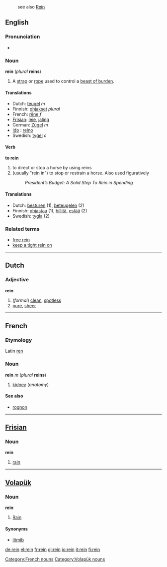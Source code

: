 :see also [[Rein]]
==English==

===Pronunciation===
*{{audio|en-us-rein.ogg|Audio (US)}}

===Noun===
'''rein''' (''plural'' '''reins''')

# A [[strap]] or [[rope]] used to control a [[beast of burden]].

====Translations====
*Dutch: [[teugel]] ''m''
*Finnish: [[ohjakset]] ''plural''
*French: [[rêne]] ''f''
*[[Frisian]]: [[leie]], [[jaling]]
*German: [[Zügel]] ''m''
* [[Ido]] : [[reino]]
*Swedish: [[tygel]] ''c''

====Verb====
'''to rein'''
#to direct or stop a horse by using reins
#(usually "rein in") to stop or restrain a horse. Also used figuratively
#: ''President’s Budget: A Solid Step To Rein in Spending''

====Translations====
*Dutch: [[besturen]] (1), [[beteugelen]] (2)
*Finnish: [[ohjastaa]] (1), [[hillitä]], [[estää]] (2)
*Swedish: [[tygla]] (2)

===Related terms===
*[[free rein]]
*[[keep a tight rein on]]

----
==Dutch==
===Adjective===
'''rein'''

#(''formal'') [[clean]], [[spotless]]
#[[pure]], [[sheer]]

----

==French==
===Etymology===
Latin [[ren]]
===Noun===
'''rein''' ''m'' (''plural'' '''reins''')

#[[kidney]] (''anatomy'')

====See also====
*[[rognon]]

[[Category:French nouns]]

----

==[[Frisian]]==
===Noun===
'''rein'''

#[[rain]]

----

==[[Volapük]]==
{{vo-noun|rein}}
===Noun===
'''rein'''
# [[rain|Rain]]
====Synonyms====
*[[lömib]]

[[Category:Volapük nouns]]

[[de:rein]]
[[el:rein]]
[[fr:rein]]
[[gl:rein]]
[[io:rein]]
[[it:rein]]
[[fi:rein]]